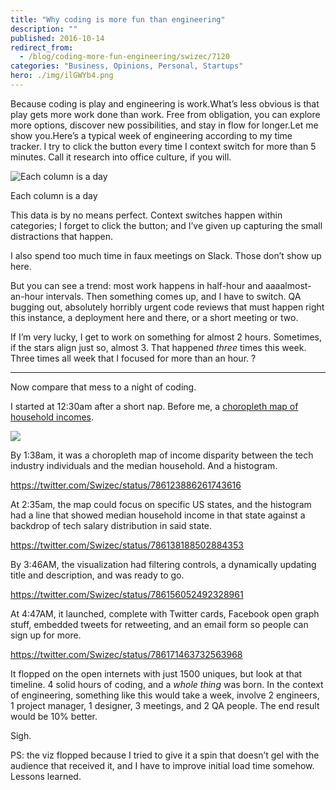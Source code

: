 ```yaml
---
title: "Why coding is more fun than engineering"
description: ""
published: 2016-10-14
redirect_from:
  - /blog/coding-more-fun-engineering/swizec/7120
categories: "Business, Opinions, Personal, Startups"
hero: ./img/ilGWYb4.png
---
```


Because coding is play and engineering is work.What’s less obvious is that play gets more work done than work. Free from obligation, you can explore more options, discover new possibilities, and stay in flow for longer.Let me show you.Here’s a typical week of engineering according to my time tracker. I try to click the button every time I context switch for more than 5 minutes. Call it research into office culture, if you will.

![Each column is a day](./img/ilGWYb4.png)

Each column is a day

This data is by no means perfect. Context switches happen within categories; I forget to click the button; and I’ve given up capturing the small distractions that happen.

I also spend too much time in faux meetings on Slack. Those don’t show up here.

But you can see a trend: most work happens in half-hour and aaaalmost-an-hour intervals. Then something comes up, and I have to switch. QA bugging out, absolutely horribly urgent code reviews that must happen right this instance, a deployment here and there, or a short meeting or two.

If I’m very lucky, I get to work on something for almost 2 hours. Sometimes, if the stars align just so, almost 3. That happened _three_ times this week. Three times all week that I focused for more than an hour. ?

---

Now compare that mess to a night of coding.

I started at 12:30am after a short nap. Before me, a [choropleth map of household incomes](https://swizec.com/blog/livecoding-24-choropleth-react-js/swizec/7078).

![](./img/REu8pM0.png)

By 1:38am, it was a choropleth map of income disparity between the tech industry individuals and the median household. And a histogram.

https://twitter.com/Swizec/status/786123886261743616

At 2:35am, the map could focus on specific US states, and the histogram had a line that showed median household income in that state against a backdrop of tech salary distribution in said state.

https://twitter.com/Swizec/status/786138188502884353

By 3:46AM, the visualization had filtering controls, a dynamically updating title and description, and was ready to go.

https://twitter.com/Swizec/status/786156052492328961

At 4:47AM, it launched, complete with Twitter cards, Facebook open graph stuff, embedded tweets for retweeting, and an email form so people can sign up for more.

https://twitter.com/Swizec/status/786171463732563968

It flopped on the open internets with just 1500 uniques, but look at that timeline. 4 solid hours of coding, and a _whole thing_ was born. In the context of engineering, something like this would take a week, involve 2 engineers, 1 project manager, 1 designer, 3 meetings, and 2 QA people. The end result would be 10% better.

Sigh.

PS: the viz flopped because I tried to give it a spin that doesn’t gel with the audience that received it, and I have to improve initial load time somehow. Lessons learned.
